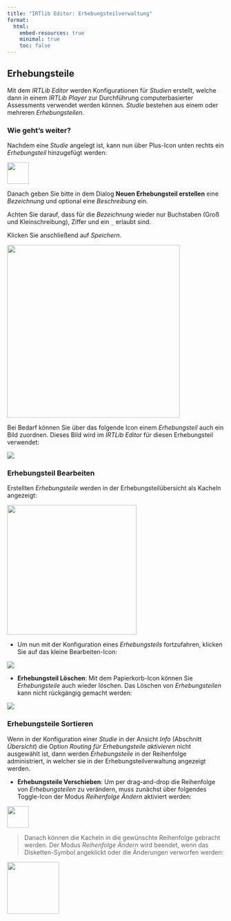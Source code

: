 ```yaml
---
title: "IRTlib Editor: Erhebungsteilverwaltung"
format:
  html:
    embed-resources: true
    minimal: true 
    toc: false
---
```


## Erhebungsteile

Mit dem *IRTLib Editor* werden Konfigurationen für *Studien* erstellt, welche dann in einem *IRTLib Player* zur Durchführung computerbasierter Assessments verwendet werden können. *Studie* bestehen aus einem oder mehreren *Erhebungsteilen*. 

### Wie geht's weiter?

Nachdem eine *Studie* angelegt ist, kann nun über Plus-Icon unten rechts ein *Erhebungsteil* hinzugefügt werden:

![](img/icon-plus.png){width="50" fig-align="left"}

Danach geben Sie bitte in dem Dialog **Neuen Erhebungsteil erstellen** eine *Bezeichnung* und optional eine *Beschreibung* ein.

Achten Sie darauf, dass für die *Bezeichnung* wieder nur Buchstaben (Groß und Kleinschreibung), Ziffer und ein `_` erlaubt sind.


Klicken Sie anschließend auf *Speichern*.

![](img/screenshot-new-study-part-empty-DEU.png){width="400" fig-align="left"}

Bei Bedarf können Sie über das folgende Icon einem *Erhebungsteil* auch ein Bild zuordnen. Dieses Bild wird im *IRTLib Editor* für diesen Erhebungsteil verwendet:

![](img/icon-study-image.png){fig-align="left"}

### Erhebungsteil Bearbeiten

Erstellten *Erhebungsteile* werden in der Erhebungsteilübersicht als Kacheln angezeigt:

![](img/screenshot-new-study-part-card.DEU.png){width="300" fig-align="left"}

* Um nun mit der Konfiguration eines *Erhebungsteils* fortzufahren, klicken Sie auf das kleine Bearbeiten-Icon:

![](img/icon-edit.png){fig-align="left"}

* **Erhebungsteil Löschen**: Mit dem Papierkorb-Icon können Sie *Erhebungsteile* auch wieder löschen. Das Löschen von *Erhebungsteilen* kann nicht rückgängig gemacht werden:

![](img/icon-delete.png){fig-align="left"}
 
### Erhebungsteile Sortieren

Wenn in der Konfiguration einer *Studie* in der Ansicht *Info* (Abschnitt *Übersicht*) die Option *Routing für Erhebungsteile aktivieren* nicht ausgewählt ist, dann werden *Erhebungsteile* in der Reihenfolge administriert, in welcher sie in der Erhebungsteilverwaltung angezeigt werden.

* **Erhebungsteile Verschieben**: Um per drag-and-drop die Reihenfolge von *Erhebungsteilen* zu verändern, muss zunächst über folgendes Toggle-Icon der Modus  *Reihenfolge Ändern* aktiviert werden:

![](img/icon-toggle.png){width="50" fig-align="left"}

> Danach können die Kacheln in die gewünschte Reihenfolge gebracht werden. Der Modus *Reihenfolge Ändern* wird beendet, wenn das Disketten-Symbol angeklickt oder die Änderungen verworfen werden: 

![](img/screenshot-icons-undo-and-save-01.png){width="120" fig-align="left"}